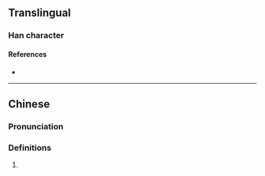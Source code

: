 {{character info/new}}
==Translingual==

===Han character===
{{Han char|rn=60|rad=彳|as=12|sn=15|four=28240|canj=HOFBK|ids=⿰彳敝}}

====References====
* {{Han ref|kx=0371.070|dkj=10242|dj=0698.030|hdz=20842.060|uh=5FB6|ud=24502|bh=E1C1|bd=57793}}

----

==Chinese==
{{zh-forms}}

===Pronunciation===
{{zh-pron
|m=bié,jiāo,jiǎo,yāo,yáo
|m-s=
|dg=
|c=pit3
|c-t=
|g=
|h=pfs=
|j=
|mb=
|md=
|mn=
|mn-t=
|w=
|x=
|mc=y
|oc=y
|cat=n
}}

===Definitions===
{{zh-hanzi}}

# {{rfdef|lang=zh}}